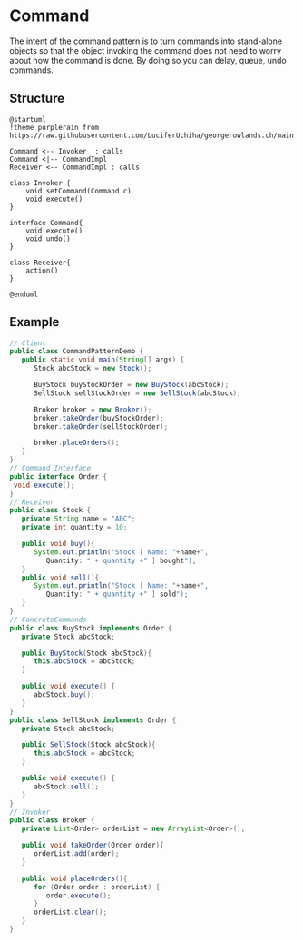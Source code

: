 # Command

The intent of the command pattern is to turn commands into stand-alone objects so that the object invoking the command does not need to worry about how the command is done. By doing so you can delay, queue, undo commands.

## Structure

```plantuml
@startuml
!theme purplerain from https://raw.githubusercontent.com/LuciferUchiha/georgerowlands.ch/main

Command <-- Invoker  : calls
Command <|-- CommandImpl
Receiver <-- CommandImpl : calls

class Invoker {
    void setCommand(Command c)
    void execute()
}

interface Command{
    void execute()
    void undo()
}

class Receiver{
    action()
}

@enduml
```

## Example

```java
// Client
public class CommandPatternDemo {
   public static void main(String[] args) {
      Stock abcStock = new Stock();

      BuyStock buyStockOrder = new BuyStock(abcStock);
      SellStock sellStockOrder = new SellStock(abcStock);

      Broker broker = new Broker();
      broker.takeOrder(buyStockOrder);
      broker.takeOrder(sellStockOrder);

      broker.placeOrders();
   }
}
// Command Interface
public interface Order {
 void execute(); 
}
// Receiver
public class Stock {
   private String name = "ABC";
   private int quantity = 10;

   public void buy(){
      System.out.println("Stock [ Name: "+name+", 
         Quantity: " + quantity +" ] bought");
   }
   public void sell(){
      System.out.println("Stock [ Name: "+name+", 
         Quantity: " + quantity +" ] sold");
   }
}
// ConcreteCommands
public class BuyStock implements Order {
   private Stock abcStock;

   public BuyStock(Stock abcStock){
      this.abcStock = abcStock;
   }

   public void execute() {
      abcStock.buy();
   }
}
public class SellStock implements Order {
   private Stock abcStock;

   public SellStock(Stock abcStock){
      this.abcStock = abcStock;
   }

   public void execute() {
      abcStock.sell();
   }
}  
// Invoker
public class Broker {
   private List<Order> orderList = new ArrayList<Order>(); 

   public void takeOrder(Order order){
      orderList.add(order);  
   }

   public void placeOrders(){
      for (Order order : orderList) {
         order.execute();
      }
      orderList.clear();
   }
}
```
